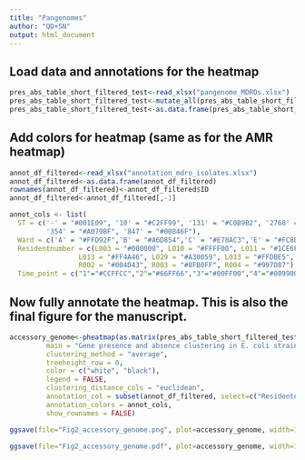 ---
title: "Pangenomes"
author: "QD+SN"
output: html_document
---

## Load data and annotations for the heatmap
```{r}
pres_abs_table_short_filtered_test<-read_xlsx("pangenome_MDROs.xlsx")
pres_abs_table_short_filtered_test<-mutate_all(pres_abs_table_short_filtered_test, function(x) as.numeric(as.character(x)))
pres_abs_table_short_filtered_test<-as.data.frame(pres_abs_table_short_filtered_test)
```

## Add colors for heatmap (same as for the AMR heatmap)
```{r}
annot_df_filtered<-read_xlsx("annotation_mdro_isolates.xlsx")
annot_df_filtered<-as.data.frame(annot_df_filtered)
rownames(annot_df_filtered)<-annot_df_filtered$ID
annot_df_filtered<-annot_df_filtered[,-1]

annot_cols <- list(
  ST = c('-' = "#001E09", '10' = "#C2FF99", '131' = "#C0B9B2", '2768' = "#CC0744",
         '354' = "#A079BF", '847' = "#00846F"),
  Ward = c('A' = "#FFD92F",'B' = "#A6D854",'C' = "#E78AC3",'E' = "#FC8D62",'F' = "#8DA0CB", 'G' = "#66C2A5"),
  Residentnumber = c(L003 = "#000000", L010 = "#FFFF00", L011 = "#1CE6FF", L012 = "#FF34FF",
                 L013 = "#FF4A46", L029 = "#A30059", L033 = "#FFDBE5", L035 = "#63FFAC",
                 R002 = "#004D43", R003 = "#8FB0FF", R004 = "#997D87"),
  Time_point = c("1"="#CCFFCC","2"="#66FF66","3"="#00FF00","4"="#009900"))
```


## Now fully annotate the heatmap. This is also the final figure for the manuscript.
```{r}
accessory_genome<-pheatmap(as.matrix(pres_abs_table_short_filtered_test),
         main = "Gene presence and absence clustering in E. coli strains (5057 non-core genes)",
         clustering_method = "average",
         treeheight_row = 0,
         color = c("white", "black"),
         legend = FALSE,
         clustering_distance_cols = "euclidean",
         annotation_col = subset(annot_df_filtered, select=c("Residentnumber", "Time_point", "Ward", "ST")),
         annotation_colors = annot_cols,
         show_rownames = FALSE)

ggsave(file="Fig2_accessory_genome.png", plot=accessory_genome, width=10, height=10,dpi=1200) ##.svg would become way too large.

ggsave(file="Fig2_accessory_genome.pdf", plot=accessory_genome, width=10, height=10,dpi=1200) ##.svg would become way too large.
```

